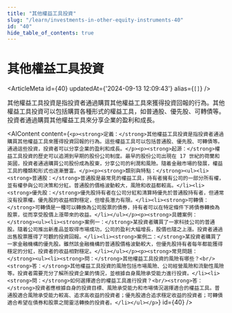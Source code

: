 ```yaml
---
title: "其他權益工具投資"
slug: "/learn/investments-in-other-equity-instruments-40"
id: "40"
hide_table_of_contents: true
---
```



# 其他權益工具投資

<ArticleMeta id={40} updatedAt={'2024-09-13 12:09:43'} alias={`[]`} />
<div className='border-solid border-b border-t-0 my-4 border-[var(--ifm-color-gray-300)]' />

其他權益工具投資是指投資者通過購買其他權益工具來獲得投資回報的行為。其他權益工具投資可以包括購買各種形式的權益工具，如普通股、優先股、可轉債等。投資者通過購買其他權益工具來分享企業的盈利和成長。

<AIContent content={`<p><strong>定義：</strong>其他權益工具投資是指投資者通過購買其他權益工具來獲得投資回報的行為。這些權益工具可以包括普通股、優先股、可轉債等。通過這些投資，投資者可以分享企業的盈利和成長。</p><p><strong>起源：</strong>權益工具投資的歷史可以追溯到早期的股份公司制度。最早的股份公司出現在 17 世紀的荷蘭和英國，投資者通過購買公司股份成為股東，分享公司的利潤和風險。隨着金融市場的發展，權益工具的種類和形式也逐漸豐富。</p><p><strong>類別與特點：</strong><ul><li><strong>普通股：</strong>普通股是最常見的權益工具，持有者擁有公司的一部分所有權，並有權參與公司決策和分紅。普通股的價格波動較大，風險和收益都較高。</li><li><strong>優先股：</strong>優先股持有者在公司分紅和清算時優先於普通股持有者，但通常沒有投票權。優先股的收益相對穩定，但增長潛力有限。</li><li><strong>可轉債：</strong>可轉債是一種可以轉換為公司股票的債券，持有者可以在特定條件下將債券轉換為股票，從而享受股價上漲帶來的收益。</li></ul></p><p><strong>具體案例：</strong><ul><li><strong>案例一：</strong>某投資者購買了一家科技公司的普通股。隨着公司推出新產品並取得市場成功，公司的盈利大幅增長，股價也隨之上漲。投資者通過出售股票獲得了可觀的投資回報。</li><li><strong>案例二：</strong>某投資者購買了一家金融機構的優先股。雖然該金融機構的普通股價格波動較大，但優先股持有者每年都能獲得穩定的分紅，投資者的收益相對穩定。</li></ul></p><p><strong>常見問題：</strong><ul><li><strong>問：</strong>其他權益工具投資的風險有哪些？<br/><strong>答：</strong>其他權益工具投資的風險包括市場風險、公司經營風險和流動性風險等。投資者需要充分了解所投資企業的情況，並根據自身風險承受能力進行投資。</li><li><strong>問：</strong>如何選擇適合的權益工具進行投資？<br/><strong>答：</strong>投資者應根據自身的投資目標、風險承受能力和市場情況選擇適合的權益工具。普通股適合風險承受能力較高、追求高收益的投資者；優先股適合追求穩定收益的投資者；可轉債適合希望在債券和股票之間靈活轉換的投資者。</li></ul></p>`} id={40} />
